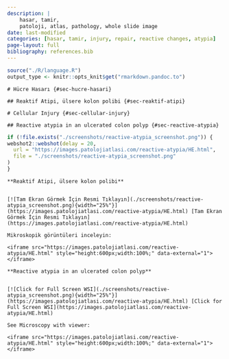 ```yaml
---
description: |
    hasar, tamir,
    patoloji, atlas, pathology, whole slide image
date: last-modified
categories: [hasar, tamir, injury, repair, reactive changes, atypia]
page-layout: full
bibliography: references.bib
---
```


```r

source("./R/language.R")
output_type <- knitr::opts_knit$get("rmarkdown.pandoc.to")

```

```asis
# Hücre Hasarı {#sec-hucre-hasari} 

## Reaktif Atipi, ülsere kolon polibi {#sec-reaktif-atipi} 

```

```asis
# Cellular Injury {#sec-cellular-injury} 

## Reactive atypia in an ulcerated colon polyp {#sec-reactive-atypia} 

```

```r
if (!file.exists("./screenshots/reactive-atypia_screenshot.png")) {
webshot2::webshot(delay = 20,
  url = "https://images.patolojiatlasi.com/reactive-atypia/HE.html",
  file = "./screenshots/reactive-atypia_screenshot.png"
)
}
```

```asis

**Reaktif Atipi, ülsere kolon polibi**


[![Tam Ekran Görmek İçin Resmi Tıklayın](./screenshots/reactive-atypia_screenshot.png){width="25%"}](https://images.patolojiatlasi.com/reactive-atypia/HE.html) [Tam Ekran Görmek İçin Resmi Tıklayın](https://images.patolojiatlasi.com/reactive-atypia/HE.html)

```


```asis

Mikroskopik görüntüleri inceleyin:

<iframe src="https://images.patolojiatlasi.com/reactive-atypia/HE.html" style="height:600px;width:100%;" data-external="1"></iframe>

```

```asis

**Reactive atypia in an ulcerated colon polyp**


[![Click for Full Screen WSI](./screenshots/reactive-atypia_screenshot.png){width="25%"}](https://images.patolojiatlasi.com/reactive-atypia/HE.html) [Click for Full Screen WSI](https://images.patolojiatlasi.com/reactive-atypia/HE.html)

```

```asis

See Microscopy with viewer: 

<iframe src="https://images.patolojiatlasi.com/reactive-atypia/HE.html" style="height:600px;width:100%;" data-external="1"></iframe>

```
